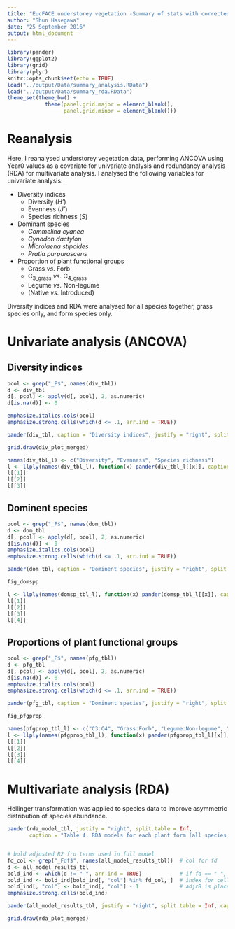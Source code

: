 ```yaml
---
title: "EucFACE understorey vegetation -Summary of stats with corrected P-"
author: "Shun Hasegawa"
date: "25 September 2016"
output: html_document
---
```


```r
library(pander)
library(ggplot2)
library(grid)
library(plyr)
knitr::opts_chunk$set(echo = TRUE)
load("../output/Data/summary_analysis.RData")
load("../output/Data/summary_rda.RData")
theme_set(theme_bw() + 
            theme(panel.grid.major = element_blank(), 
                  panel.grid.minor = element_blank()))

```

# Reanalysis

Here, I reanalysed understorey vegetation data, performing ANCOVA using Year0 values as a covariate for univariate analysis and redundancy analysis (RDA) for multivariate analysis. I analysed the following variables for univariate analysis:

* Diversity indices
    + Diversity (*H'*)
    + Evenness (*J'*)
    + Species richness (*S*)
* Dominant species
    + _Commelina cyanea_
    + _Cynodon dactylon_
    + _Microlaena stipoides_
    + _Pratia purpurascens_
* Proportion of plant functional groups
    + Grass *vs.* Forb
    + C~3\_grass~ *vs.* C~4\_grass~
    + Legume *vs.* Non-legume
    + (Native *vs.* Introduced)

Diversity indices and RDA were analysed for all species together, grass species only, and form species only. 

# Univariate analysis (ANCOVA)

## Diversity indices

```r
pcol <- grep("_P$", names(div_tbl))
d <- div_tbl
d[, pcol] <- apply(d[, pcol], 2, as.numeric)
d[is.na(d)] <- 0

emphasize.italics.cols(pcol)
emphasize.strong.cells(which(d <= .1, arr.ind = TRUE))

pander(div_tbl, caption = "Diversity indices", justify = "right", split.table = Inf, keep.line.breaks = TRUE)
```


```r
grid.draw(div_plot_merged)
```


```r
names(div_tbl_l) <- c("Diversity", "Evenness", "Species richness")
l <- llply(names(div_tbl_l), function(x) pander(div_tbl_l[[x]], caption = x, justify = "right"))
l[[1]]
l[[2]]
l[[3]]
```




## Dominent species

```r
pcol <- grep("_P$", names(dom_tbl))
d <- dom_tbl
d[, pcol] <- apply(d[, pcol], 2, as.numeric)
d[is.na(d)] <- 0
emphasize.italics.cols(pcol)
emphasize.strong.cells(which(d <= .1, arr.ind = TRUE))

pander(dom_tbl, caption = "Dominent species", justify = "right", split.table = Inf, keep.line.breaks = TRUE)
```

```r
fig_domspp
```


```r
l <- llply(names(domsp_tbl_l), function(x) pander(domsp_tbl_l[[x]], caption = x, justify = "right"))
l[[1]]
l[[2]]
l[[3]]
l[[4]]
```



## Proportions of plant functional groups

```r
pcol <- grep("_P$", names(pfg_tbl))
d <- pfg_tbl
d[, pcol] <- apply(d[, pcol], 2, as.numeric)
d[is.na(d)] <- 0
emphasize.italics.cols(pcol)
emphasize.strong.cells(which(d <= .1, arr.ind = TRUE))

pander(pfg_tbl, caption = "Dominent species", justify = "right", split.table = Inf, keep.line.breaks = TRUE)

```


```r
fig_pfgprop
```


```r
names(pfgprop_tbl_l) <- c("C3:C4", "Grass:Forb", "Legume:Non-legume", "Natvie:Introduced")
l <- llply(names(pfgprop_tbl_l), function(x) pander(pfgprop_tbl_l[[x]], caption = x, justify = "right"))
l[[1]]
l[[2]]
l[[3]]
l[[4]]
```




# Multivariate analysis (RDA)

Hellinger transformation was applied to species data to improve asymmetric distribution of species abundance.

```r
pander(rda_model_tbl, justify = "right", split.table = Inf, 
       caption = "Table 4. RDA models for each plant form (all species, forbs and grasses). Final models were obtained following simplification of full models. The values shown in this table are adjusted R^2 with statistically significant codes: P <.1 (.), <.05([*]), <.01([**]) and <.001([***])")


# bold adjusted R2 fro terms used in full model
fd_col <- grep("_Fdf$", names(all_model_results_tbl))  # col for fd
d <- all_model_results_tbl
bold_ind <- which(d != "-", arr.ind = TRUE)            # if fd == "-", the terms are not used in the full model
bold_ind <- bold_ind[bold_ind[, "col"] %in% fd_col, ]  # index for cells to be bolded
bold_ind[, "col"] <- bold_ind[, "col"] - 1             # adjrR is placed left of fd
emphasize.strong.cells(bold_ind)

pander(all_model_results_tbl, justify = "right", split.table = Inf, caption = "Table 5. Summary results of RDA analysys for each plant form (all species, forbs and grasses). Adjusted R^2 for single terms (adjR) are shown in bold for the terms used in the full models. Marginal F values for the terms remained in the parsimonious models after model simplification are shown with associated statistically significant codes (P <.1 (.), <.05([*]), <.01([**]) and <.001([***])). The terms that were removed by model simplification are shown as 'rm'")

```

```r
grid.draw(rda_plot_merged)
```

